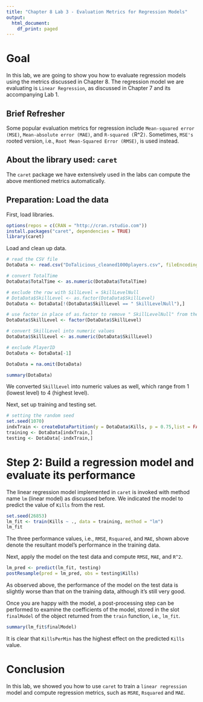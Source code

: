 ```yaml
---
title: "Chapter 8 Lab 3 - Evaluation Metrics for Regression Models"
output:
  html_document:
    df_print: paged
---
```

# Goal

In this lab, we are going to show you how to evaluate regression models using the metrics discussed in Chapter 8. The regression model we are evaluating is `Linear Regression`, as discussed in Chapter 7 and its accompanying Lab 1. 

## Brief Refresher

Some popular evaluation metrics for regression include `Mean-squared error (MSE)`, `Mean-absolute error (MAE)`, and `R-squared (`R^2`)`. Sometimes, `MSE's` rooted version, i.e., `Root Mean-Squared Error (RMSE)`, is used instead.

## About the library used: `caret`

The `caret` package we have extensively used in the labs can compute the above mentioned metrics automatically.

## Preparation: Load the data

First, load libraries.
```r
options(repos = c(CRAN = "http://cran.rstudio.com"))
install.packages("caret", dependencies = TRUE)
library(caret)
```

Load and clean up data.
```r
# read the CSV file
DotaData <- read.csv("DoTalicious_cleaned1000players.csv", fileEncoding="UTF-8-BOM")

# convert TotalTime
DotaData$TotalTime <- as.numeric(DotaData$TotalTime)

# exclude the row with SillLevel = SkillLevelNull
# DotaData$SkillLevel <- as.factor(DotaData$SkillLevel)
DotaData <- DotaData[!(DotaData$SkillLevel == " SkillLevelNull"),]

# use factor in place of as.factor to remove " SkillLevelNull" from the list of factors
DotaData$SkillLevel <- factor(DotaData$SkillLevel)

# convert SkillLevel into numeric values
DotaData$SkillLevel <- as.numeric(DotaData$SkillLevel)

# exclude PlayerID
DotaData <- DotaData[-1]

DotaData = na.omit(DotaData)

summary(DotaData)
```

We converted `SkillLevel` into numeric values as well, which range from 1 (lowest level) to 4 (highest level).

Next, set up training and testing set.

```r
# setting the random seed
set.seed(1070)
indxTrain <- createDataPartition(y = DotaData$Kills, p = 0.75,list = FALSE)
training <- DotaData[indxTrain,]
testing <- DotaData[-indxTrain,]
```

# Step 2: Build a regression model and evaluate its performance

The linear regression model implemented in `caret` is invoked with method name `lm` (linear model) as discussed before. We indicated the model to predict the value of `Kills` from the rest.

```r
set.seed(26853)
lm_fit <- train(Kills ~ ., data = training, method = "lm")
lm_fit
```

The three performance values, i.e., `RMSE`, `Rsquared`, and `MAE`, shown above denote the resultant model's performance in the training data.

Next, apply the model on the test data and compute `RMSE`, `MAE`, and `R^2`.

```r
lm_pred <- predict(lm_fit, testing)
postResample(pred = lm_pred, obs = testing$Kills)
```

As observed above, the performance of the model on the test data is slightly worse than that on the training data, although it's still very good.

Once you are happy with the model, a post-processing step can be performed to examine the coefficients of the model, stored in the slot `finalModel` of the object returned from the `train` function, i.e., `lm_fit`.

```r
summary(lm_fit$finalModel)
```

It is clear that `KillsPerMin` has the highest effect on the predicted `Kills` value.

# Conclusion
In this lab, we showed you how to use `caret` to train a `linear regression` model and compute regression metrics, such as `MSRE`, `Rsquared` and `MAE`.